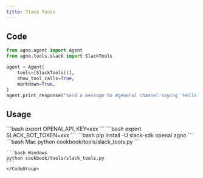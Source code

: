 ```yaml
---
title: Slack Tools
---
```


## Code

```python cookbook/tools/slack_tools.py
from agno.agent import Agent
from agno.tools.slack import SlackTools

agent = Agent(
    tools=[SlackTools()],
    show_tool_calls=True,
    markdown=True,
)
agent.print_response("Send a message to #general channel saying 'Hello from Agno!'")
```

## Usage

<Steps>
  <Snippet file="create-venv-step.mdx" />

  <Step title="Set your API key">
    ```bash
    export OPENAI_API_KEY=xxx
    ```
  </Step>

  <Step title="Set your Slack token">
    ```bash
    export SLACK_BOT_TOKEN=xxx
    ```
  </Step>

  <Step title="Install libraries">
    ```bash
    pip install -U slack-sdk openai agno
    ```
  </Step>

  <Step title="Run Agent">
    <CodeGroup>
    ```bash Mac
    python cookbook/tools/slack_tools.py
    ```

    ```bash Windows
    python cookbook/tools/slack_tools.py
    ```
    </CodeGroup>
  </Step>
</Steps>
